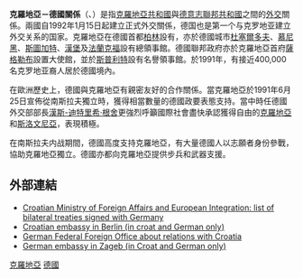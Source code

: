 {{Infobox bilateral relations|克羅地亞－德國|Croatia|Germany|mission1={{Link-de|克羅埃西亞駐德國大使館|Kroatische Botschaft in Berlin}}|mission2=德國駐克羅埃西亞大使館}}
'''克羅地亞－德國關係'''（{{lang-de|Deutsch-kroatische Beziehungen}}、{{lang-hr|Hrvatsko-njemački odnosi}}）是指[[克羅地亞共和國|克羅地亞共和國]]與[[德意志聯邦共和國|德意志聯邦共和國]]之間的[[外交|外交]]關係。兩國自1992年1月15日起建立正式外交關係，德国也是第一个与克罗地亚建立外交关系的国家。克羅地亞在德國首都[[柏林|柏林]]設有{{Link-de|克羅埃西亞駐德國大使館|Kroatische Botschaft in Berlin|大使館}}，亦於德國城市[[杜塞爾多夫|杜塞爾多夫]]、[[慕尼黑|慕尼黑]]、[[斯圖加特|斯圖加特]]、[[漢堡|漢堡]]及[[法蘭克福|法蘭克福]]設有總領事館。德國聯邦政府亦於克羅地亞首府[[薩格勒布|薩格勒布]]設置大使館，並於[[斯普利特|斯普利特]]設有名譽領事館。於1991年，有接近400,000名克罗地亚裔人居於德國境內。

在歐洲歷史上，德國與克羅地亞有親密友好的合作關係。當克羅地亞於1991年6月25日宣佈從南斯拉夫獨立時，獲得相當數量的德國政要表態支持。當中時任德國外交部部長[[漢斯-迪特里希·根舍|漢斯-迪特里希·根舍]]更強烈呼籲國際社會盡快承認獲得自由的[[克羅地亞|克羅地亞]]和[[斯洛文尼亞|斯洛文尼亞]]，表現積極。

在南斯拉夫内战期間，德國高度支持克羅地亞，有大量德國人以志願者身份參戰，協助克羅地亞獨立。德國亦都向克羅地亞提供步兵和武器支援。

== 外部連結 ==
* [https://web.archive.org/web/20090803041241/http://www.mvpei.hr/CustomPages/Static/HRV/templates/_frt_bilateralni_odnosi_po_drzavama_en.asp?id=145   Croatian Ministry of Foreign Affairs and European Integration: list of bilateral treaties signed with Germany]
* [http://de.mfa.hr/?mv=959&mh=166  Croatian embassy in Berlin (in croat and German only)] {{Wayback|url=http://de.mfa.hr/?mv=959&mh=166 |date=20190516000448 }}
* [http://www.auswaertiges-amt.de/diplo/en/Laenderinformationen/01-Laender/Kroatien.html  German Federal Foreign Office about relations with Croatia] {{Wayback|url=http://www.auswaertiges-amt.de/diplo/en/Laenderinformationen/01-Laender/Kroatien.html |date=20160303201652 }}
* [https://web.archive.org/web/20111108153248/http://www.zagreb.diplo.de/Vertretung/zagreb/de/Startseite.html  German embassy in Zageb (in Croat and German only)]

{{克羅地亞外交}}
{{德國外交}}
[[Category:德國雙邊關係|克羅地亞]]
[[Category:克羅地亞雙邊關係|德國]]